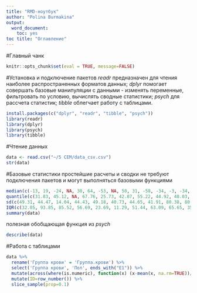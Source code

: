 ```yaml
---
title: "RMD-ноутбук"
author: "Polina Burmakina"
output: 
  word_document:
    toc: yes
toc title: "Оглавление"
---
```

#Главный чанк
```r
knitr::opts_chunk$set(eval = TRUE, message=FALSE)
```
#Установка и подключение пакетов
*readr* предназначен для чтения наиболее распространенных форматов данных;
*dplyr* помогает совершать базовые манипуляции с данными - изменять переменные, фильтровать по условию, вычислять сводные статистики;
*psych* для рассчета статистик;
*tibble* облегчает работу с таблицами.

```r
install.packages(c("dplyr", "readr", "tibble", "psych"))
library(readr)
library(dplyr)
library(psych)
library(tibble)
```
#Чтение данных
```r
data <- read.csv("~/5 СЕМ/data_csv.csv")
str(data)
```
#Базовые статистики
простейшие расчеты и сводки не требуют подключения пакетов и могут выполняться базовыми функциями
```r
median(c(-13, 19, -24, NA, 30, 64, -53, NA, 50, 31, -58, -34, -3, -34, 77), na.rm=TRUE)
quantile(c(31.83, 45.12, NA, 67.76, 25.73, 42.87, 55.22, 44.92, 48.03, 41.37, 66.26, 114.02, 32.93), na.rm=TRUE, names=TRUE)
sd(c(49.31, 44.47, 14.04, 44.43, 49.18, 40.73, 44.65, 41.91, 80.38, 80.09))
IQR(c(32.05, 93.85, 85.52, 56.69, 23.69, 11.29, 51.44, 63.09, 65.65, 35.73, 60.15, 30.93, -4.2))
summary(data)
```
полезная обобщающая функция из *psych*
```r
describe(data)
```
#Работа с таблицами
```r
data %>%
  rename('Группа крови' = 'Группа.крови') %>%
  select('Группа крови', 'Пол', ends_with("E1")) %>% 
  mutate(across(where(is.numeric), function(x) (x-mean(x, na.rm=TRUE))/sd(x, na.rm=TRUE))) %>%
  mutate(ID=row_number()) %>%
  slice_sample(prop=0.1)
```
